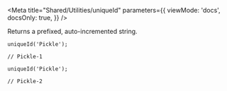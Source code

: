 

<Meta
  title="Shared/Utilities/uniqueId"
  parameters={{
    viewMode: 'docs',
    docsOnly: true,
  }}
/>

<UtilitiesHeader />

<Title type="h3">
  <code>uniqueId()</code>
</Title>

<p>Returns a prefixed, auto-incremented string.</p>

```tsx
uniqueId('Pickle');

// Pickle-1

uniqueId('Pickle');

// Pickle-2
```
